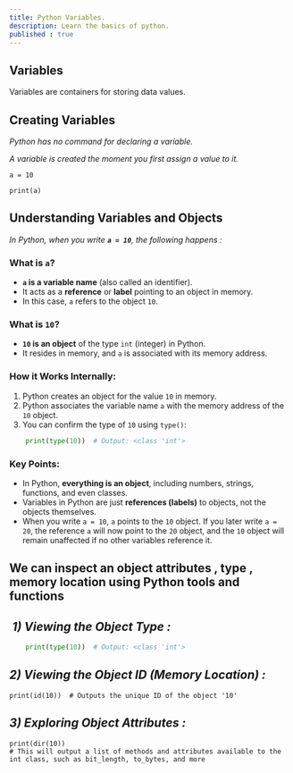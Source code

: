 ```yaml
---
title: Python Variables.
description: Learn the basics of python.
published : true
---
```


**Variables**
-------------

Variables are containers for storing data values.

**Creating Variables**
----------------------

_Python has no command for declaring a variable._

_A variable is created the moment you first assign a value to it._

    a = 10
    
    print(a)

**Understanding Variables and Objects**  
-----------------------------------------

_In Python, when you write **`a = 10`**, the following happens :_ 

### **What is `a`?**

*   **`a` is a variable name** (also called an identifier).
*   It acts as a **reference** or **label** pointing to an object in memory.
*   In this case, `a` refers to the object `10`.

### **What is `10`?**

*   **`10` is an object** of the type `int` (integer) in Python.
*   It resides in memory, and `a` is associated with its memory address.

### How it Works Internally:

1.  Python creates an object for the value `10` in memory.
2.  Python associates the variable name `a` with the memory address of the `10` object.
3.  You can confirm the type of `10` using `type()`:
```python
    print(type(10))  # Output: <class 'int'>
```

### Key Points:

*   In Python, **everything is an object**, including numbers, strings, functions, and even classes.
*   Variables in Python are just **references (labels)** to objects, not the objects themselves.
*   When you write `a = 10`, `a` points to the `10` object. If you later write `a = 20`, the reference `a` will now point to the `20` object, and the `10` object will remain unaffected if no other variables reference it.

**We can inspect an object attributes , type , memory location using Python tools and functions**  
---------------------------------------------------------------------------------------------------

 _1) Viewing the Object Type :_
-------------------------------
```python
    print(type(10))  # Output: <class 'int'>
```   

_2) Viewing the Object ID (Memory Location) :_
----------------------------------------------

    print(id(10))  # Outputs the unique ID of the object '10'
    

_**3) Exploring Object Attributes :**_ 
---------------------------------------

    print(dir(10))
    # This will output a list of methods and attributes available to the int class, such as bit_length, to_bytes, and more